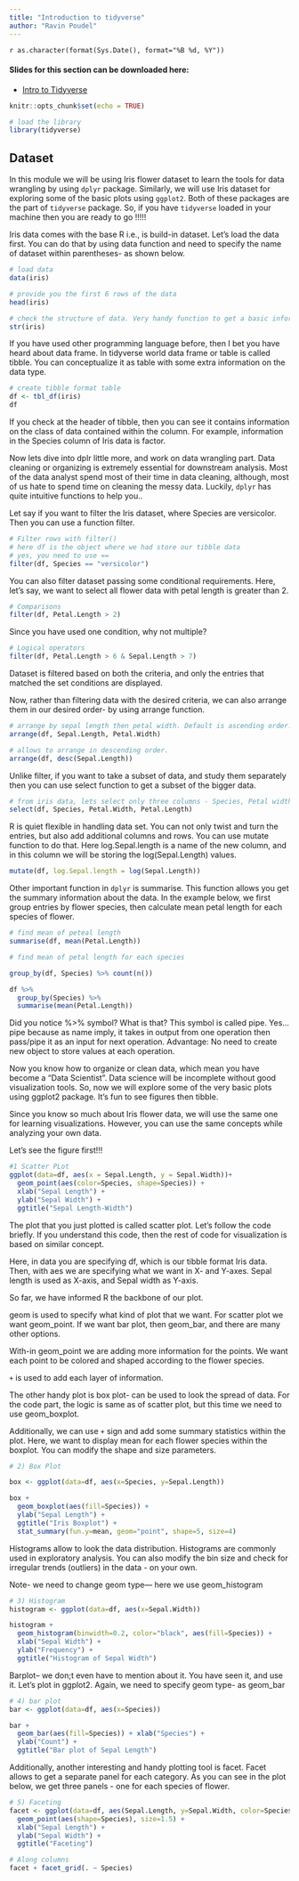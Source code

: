 ```yaml
---
title: "Introduction to tidyverse"
author: "Ravin Poudel"
---
```

`r as.character(format(Sys.Date(), format="%B %d, %Y"))`

#### Slides for this section can be downloaded here:
* [Intro to Tidyverse](PDFFiles/ICPP2018_tidyverse.pdf)

```r
knitr::opts_chunk$set(echo = TRUE)
```

```r
# load the library
library(tidyverse)
```

## Dataset 
In this module we will be using Iris flower dataset to learn the tools for 
data wrangling by using `dplyr` package. Similarly, we will use Iris dataset for exploring some of the basic plots using `ggplot2`. Both of these packages are the part of `tidyverse` package. So, if you have `tidyverse` loaded in your machine then you are ready to go !!!!!

Iris data comes with the base R i.e., is build-in dataset. Let's load the data first. You can do that by using data function and need to specify the name of dataset within parentheses- as shown below. 
```r
# load data
data(iris)

# provide you the first 6 rows of the data
head(iris)

# check the structure of data. Very handy function to get a basic information about the data.
str(iris)
```


If you have used other programming language before, then I bet you have heard about data frame. In tidyverse world data frame or table is called tibble. You can conceptualize it as table with some extra information on the data type.

```r
# create tibble format table
df <- tbl_df(iris) 
df
```

If you check at the header of tibble, then you can see it contains information on the class of data contained within the column. For example, information in the Species column of Iris data is factor.

Now lets dive into dplr little more, and work on data wrangling part. Data cleaning or organizing is extremely essential for downstream analysis. Most of the data analyst spend most of their time in data cleaning, although, most of us hate to spend time on cleaning the messy data. Luckily, `dplyr` has quite intuitive functions to help you..

Let say if you want to filter the Iris dataset, where Species are versicolor. Then you can use a function filter.

```r
# Filter rows with filter()
# here df is the object where we had store our tibble data
# yes, you need to use ==
filter(df, Species == "versicolor")
```

You can also filter dataset passing some conditional requirements. Here, let's say, we want to select all flower data with petal length is greater than 2. 

```r
# Comparisons
filter(df, Petal.Length > 2)
```

Since you have used one condition, why not multiple? 

```r
# Logical operators
filter(df, Petal.Length > 6 & Sepal.Length > 7)
```
Dataset is filtered based on both the criteria, and only the entries that matched the set conditions are displayed. 

Now, rather than filtering data with the desired criteria, we can also arrange them in our desired order- by using arrange function. 

```r
# arrange by sepal length then petal width. Default is ascending order. 
arrange(df, Sepal.Length, Petal.Width)

# allows to arrange in descending order. 
arrange(df, desc(Sepal.Length))
```


Unlike filter, if you want to take a subset of data, and study them separately then you can use select function to get a subset of the bigger data. 

```r
# from iris data, lets select only three columns - Species, Petal width and Petal length
select(df, Species, Petal.Width, Petal.Length)
```


R is quiet flexible in handling data set. You can not only twist and turn the entries, but also add additional columns and rows. You can use mutate function to do that. Here log.Sepal.length is a name of the new column, and in this column we will be storing the log(Sepal.Length) values. 

```r
mutate(df, log.Sepal.length = log(Sepal.Length))
```

Other important function in `dplyr` is summarise. This function allows you get the summary information about the data. In the example below, we first group entries by flower species, then calculate mean petal length for each species of flower. 

```r
# find mean of peteal length
summarise(df, mean(Petal.Length))

# find mean of petal length for each species

group_by(df, Species) %>% count(n())
```

```r
df %>% 
  group_by(Species) %>%
  summarise(mean(Petal.Length))
```

Did you notice %>% symbol? What is that? 
  This symbol is called pipe. Yes... pipe because as name imply, it takes in output from one operation then pass/pipe it as an input for next operation. Advantage: No need to create new object to store values at each operation. 


Now you know how to organize or clean data, which mean you have become a "Data Scientist". Data science will be incomplete without good visualization tools. So, now we will explore some of the very basic plots using ggplot2 package. It's fun to see figures then tibble. 

Since you know so much about Iris flower data, we will use the same one for learning visualizations. However, you can use the same concepts while analyzing your own data. 

Let's see the figure first!!!

```r
#1 Scatter PLot
ggplot(data=df, aes(x = Sepal.Length, y = Sepal.Width))+
  geom_point(aes(color=Species, shape=Species)) +
  xlab("Sepal Length") +
  ylab("Sepal Width") +
  ggtitle("Sepal Length-Width")

```



The plot that you just plotted is called scatter plot. Let's follow the code briefly. If you understand this code, then the rest of code for visualization is based on similar concept. 

Here, in data you are specifying df, which is our tibble format Iris data.
Then, with aes we are specifying what we want in X- and Y-axes. Sepal length is used as X-axis, and Sepal width as Y-axis. 

So far, we have informed R the backbone of our plot. 

geom is used to specify what kind of plot that we want. For scatter plot we want geom_point. If we want bar plot, then geom_bar, and there are many other options. 

With-in geom_point we are adding more information for the points. We want each point to be colored and shaped according to the flower species. 

`+` is used to add each layer of information. 

The other handy plot is box plot- can be used to look the spread of data. 
For the code part, the logic is same as of scatter plot, but this time we need to use geom_boxplot.

Additionally, we can use `+` sign and add some summary statistics within the plot. Here, we want to display mean for each flower species within the boxplot. You can modify the shape and size parameters.  

```r
# 2) Box Plot

box <- ggplot(data=df, aes(x=Species, y=Sepal.Length))

box + 
  geom_boxplot(aes(fill=Species)) +
  ylab("Sepal Length") +
  ggtitle("Iris Boxplot") +
  stat_summary(fun.y=mean, geom="point", shape=5, size=4)

```


Histograms allow to look the data distribution. Histograms are commonly used in exploratory analysis. You can also modify the bin size and check for irregular trends (outliers) in the data - on your own.

Note- we need to change geom type--- here we use geom_histogram
```r
# 3) Histogram
histogram <- ggplot(data=df, aes(x=Sepal.Width))

histogram +
  geom_histogram(binwidth=0.2, color="black", aes(fill=Species)) +
  xlab("Sepal Width") + 
  ylab("Frequency") + 
  ggtitle("Histogram of Sepal Width")
```


Barplot-- we don;t even have to mention about it. You have seen it, and use it. 
Let's plot in ggplot2. Again, we need to specify geom type- as geom_bar
```r
# 4) bar plot
bar <- ggplot(data=df, aes(x=Species))

bar +
  geom_bar(aes(fill=Species)) + xlab("Species") + 
  ylab("Count") +
  ggtitle("Bar plot of Sepal Length") 
```
 
Additionally, another interesting and handy plotting tool is facet. Facet allows to get a separate panel for each category. As you can see in the plot below, we get three panels - one for each species of flower. 


```r

# 5) Faceting
facet <- ggplot(data=df, aes(Sepal.Length, y=Sepal.Width, color=Species)) +
  geom_point(aes(shape=Species), size=1.5) +
  xlab("Sepal Length") +
  ylab("Sepal Width") +
  ggtitle("Faceting") 

```

```r
# Along columns
facet + facet_grid(. ~ Species)

```

